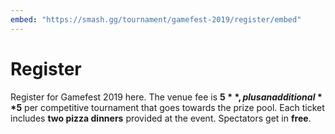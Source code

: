 ---
embed: "https://smash.gg/tournament/gamefest-2019/register/embed"
---

<div className="bg-light register-page--top-banner">
<Container>

# <Icon name="ticket-alt" className="mr-4" /> Register

<Lead>

Register for Gamefest 2019 here. The venue fee is **$5**, plus an additional **$5** per competitive tournament that goes towards the prize pool. Each ticket includes **two pizza dinners** provided at the event. Spectators get in **free**.

</Lead>
</Container>
</div>
